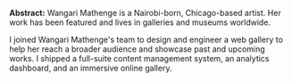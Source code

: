 **Abstract:** Wangari Mathenge is a Nairobi-born, Chicago-based artist. Her work has been featured and lives in galleries and museums worldwide.

I joined Wangari Mathenge's team to design and engineer a web gallery to help her reach a broader audience and showcase past and upcoming works. I shipped a full-suite content management system, an analytics dashboard, and an immersive online gallery.
